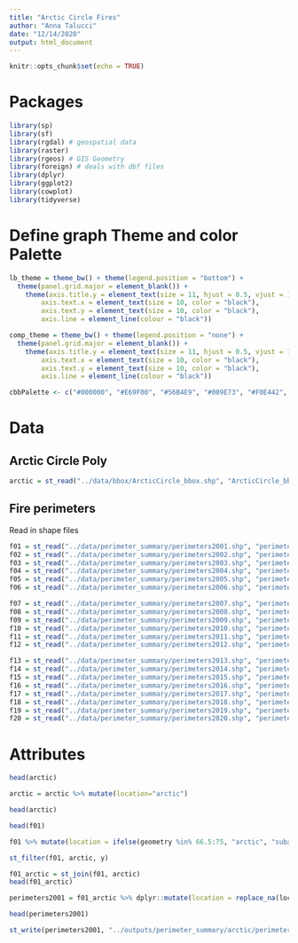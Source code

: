 ```yaml
---
title: "Arctic Circle Fires"
author: "Anna Talucci"
date: "12/14/2020"
output: html_document
---
```


```r
knitr::opts_chunk$set(echo = TRUE)
```

# Packages


```r
library(sp)
library(sf)
library(rgdal) # geospatial data
library(raster)
library(rgeos) # GIS Geometry
library(foreign) # deals with dbf files
library(dplyr)
library(ggplot2)
library(cowplot)
library(tidyverse)
```

# Define graph Theme and color Palette 
```r
lb_theme = theme_bw() + theme(legend.position = "bottom") +  
  theme(panel.grid.major = element_blank()) +
    theme(axis.title.y = element_text(size = 11, hjust = 0.5, vjust = 1.1),
        axis.text.x = element_text(size = 10, color = "black"),
        axis.text.y = element_text(size = 10, color = "black"),
        axis.line = element_line(colour = "black"))
```

```r
comp_theme = theme_bw() + theme(legend.position = "none") +  
  theme(panel.grid.major = element_blank()) +
    theme(axis.title.y = element_text(size = 11, hjust = 0.5, vjust = 1.1),
        axis.text.x = element_text(size = 10, color = "black"),
        axis.text.y = element_text(size = 10, color = "black"),
        axis.line = element_line(colour = "black"))
```

```r
cbbPalette <- c("#000000", "#E69F00", "#56B4E9", "#009E73", "#F0E442", "#0072B2", "#D55E00", "#CC79A7")
```

# Data 

## Arctic Circle Poly

```r
arctic = st_read("../data/bbox/ArcticCircle_bbox.shp", "ArcticCircle_bbox") 
```

## Fire perimeters
Read in shape files


```r
f01 = st_read("../data/perimeter_summary/perimeters2001.shp", "perimeters2001") 
f02 = st_read("../data/perimeter_summary/perimeters2002.shp", "perimeters2002") 
f03 = st_read("../data/perimeter_summary/perimeters2003.shp", "perimeters2003") 
f04 = st_read("../data/perimeter_summary/perimeters2004.shp", "perimeters2004") 
f05 = st_read("../data/perimeter_summary/perimeters2005.shp", "perimeters2005") 
f06 = st_read("../data/perimeter_summary/perimeters2006.shp", "perimeters2006") 

f07 = st_read("../data/perimeter_summary/perimeters2007.shp", "perimeters2007") 
f08 = st_read("../data/perimeter_summary/perimeters2008.shp", "perimeters2008") 
f09 = st_read("../data/perimeter_summary/perimeters2009.shp", "perimeters2009") 
f10 = st_read("../data/perimeter_summary/perimeters2010.shp", "perimeters2010") 
f11 = st_read("../data/perimeter_summary/perimeters2011.shp", "perimeters2011") 
f12 = st_read("../data/perimeter_summary/perimeters2012.shp", "perimeters2012") 

f13 = st_read("../data/perimeter_summary/perimeters2013.shp", "perimeters2013") 
f14 = st_read("../data/perimeter_summary/perimeters2014.shp", "perimeters2014") 
f15 = st_read("../data/perimeter_summary/perimeters2015.shp", "perimeters2015") 
f16 = st_read("../data/perimeter_summary/perimeters2016.shp", "perimeters2016") 
f17 = st_read("../data/perimeter_summary/perimeters2017.shp", "perimeters2017") 
f18 = st_read("../data/perimeter_summary/perimeters2018.shp", "perimeters2018") 
f19 = st_read("../data/perimeter_summary/perimeters2019.shp", "perimeters2019") 
f20 = st_read("../data/perimeter_summary/perimeters2020.shp", "perimeters2020") 


```

# Attributes
```r
head(arctic)
```
```r
arctic = arctic %>% mutate(location="arctic")
```

```r
head(arctic)
```

```r
head(f01)
```

```r
f01 %>% mutate(location = ifelse(geometry %in% 66.5:75, "arctic", "subarctic"))
```

```r
st_filter(f01, arctic, y)
```


```r
f01_arctic = st_join(f01, arctic)
head(f01_arctic)
```

```r
perimeters2001 = f01_arctic %>% dplyr::mutate(location = replace_na(location, "subarctic"))

head(perimeters2001)
```

```r
st_write(perimeters2001, "../outputs/perimeter_summary/arctic/perimeters2001.shp", driver="ESRI Shapefile") 
```